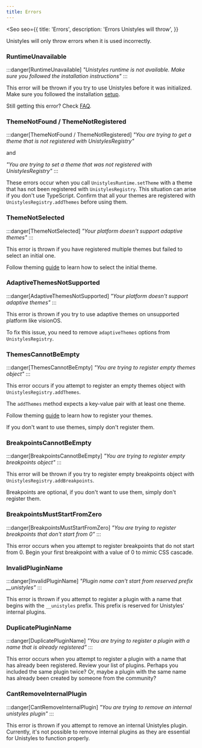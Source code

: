 ```yaml
---
title: Errors
---
```



<Seo
    seo={{
        title: 'Errors',
        description: 'Errors Unistyles will throw',
    }}
>

<Badge label="All platforms" />
<Badge label="2.0.0" />

Unistyles will only throw errors when it is used incorrectly.

### RuntimeUnavailable

:::danger[RuntimeUnavailable]
*"Unistyles runtime is not available. Make sure you followed the installation instructions"*
:::

This error will be thrown if you try to use Unistyles before it was initialized.
Make sure you followed the installation [setup](/start/setup/).

Still getting this error? Check [FAQ](/reference/faq/).

### ThemeNotFound / ThemeNotRegistered

:::danger[ThemeNotFound / ThemeNotRegistered]
*"You are trying to get a theme that is not registered with UnistylesRegistry"*

and

*"You are trying to set a theme that was not registered with UnistylesRegistry"*
:::


These errors occur when you call `UnistylesRuntime.setTheme` with a theme that has not been registered with `UnistylesRegistry`.
This situation can arise if you don't use TypeScript. Confirm that all your themes are registered with `UnistylesRegistry.addThemes` before using them.

### ThemeNotSelected

:::danger[ThemeNotSelected]
*"Your platform doesn't support adaptive themes"*
:::

This error is thrown if you have registered multiple themes but failed to select an initial one.

Follow theming [guide](/reference/theming/) to learn how to select the initial theme.

### AdaptiveThemesNotSupported

:::danger[AdaptiveThemesNotSupported]
*"Your platform doesn't support adaptive themes"*
:::

This error is thrown if you try to use adaptive themes on unsupported platform like visionOS.

To fix this issue, you need to remove `adaptiveThemes` options from `UnistylesRegistry`.

### ThemesCannotBeEmpty

:::danger[ThemesCannotBeEmpty]
*"You are trying to register empty themes object"*
:::

This error occurs if you attempt to register an empty themes object with  `UnistylesRegistry.addThemes`.

The `addThemes` method expects a key-value pair with at least one theme.

Follow theming [guide](/reference/theming/) to learn how to register your themes.

If you don't want to use themes, simply don't register them.

### BreakpointsCannotBeEmpty

:::danger[BreakpointsCannotBeEmpty]
*"You are trying to register empty breakpoints object"*
:::

This error will be thrown if you try to register empty breakpoints object with `UnistylesRegistry.addBreakpoints`.

Breakpoints are optional, if you don't want to use them, simply don't register them.

### BreakpointsMustStartFromZero

:::danger[BreakpointsMustStartFromZero]
*"You are trying to register breakpoints that don't start from 0"*
:::

This error occurs when you attempt to register breakpoints that do not start from 0.
Begin your first breakpoint with a value of 0 to mimic CSS cascade.

### InvalidPluginName

:::danger[InvalidPluginName]
*"Plugin name can't start from reserved prefix __unistyles"*
:::

This error is thrown if you attempt to register a plugin with a name that begins with the `__unistyles` prefix.
This prefix is reserved for Unistyles' internal plugins.

### DuplicatePluginName

:::danger[DuplicatePluginName]
*"You are trying to register a plugin with a name that is already registered"*
:::

This error occurs when you attempt to register a plugin with a name that has already been registered.
Review your list of plugins. Perhaps you included the same plugin twice? Or, maybe a plugin with the same name has already been created by someone from the community?

### CantRemoveInternalPlugin

:::danger[CantRemoveInternalPlugin]
*"You are trying to remove an internal unistyles plugin"*
:::

This error is thrown if you attempt to remove an internal Unistyles plugin.
Currently, it's not possible to remove internal plugins as they are essential for Unistyles to function properly.

</Seo>
